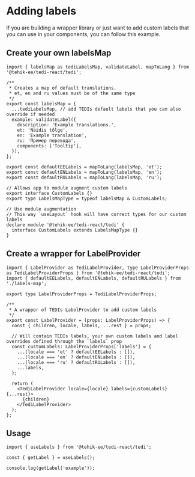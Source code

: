 
<Meta name="Labels" title="TEDI-Ready/Providers/LabelProvider/Adding labels" />

# Adding labels

If you are building a wrapper library or just want to add custom labels that you can use in your components, you can follow this example.

## Create your own labelsMap

```tsx
import { labelsMap as tediLabelsMap, validateLabel, mapToLang } from '@tehik-ee/tedi-react/tedi';

/**
 * Creates a map of default translations.
 * et, en and ru values must be of the same type
 */
export const labelsMap = {
  ...tediLabelsMap, // add TEDIs default labels that you can also override if needed
  example: validateLabel({
    description: 'Example translations.',
    et: 'Näidis tõlge',
    en: 'Example translation',
    ru: 'Пример перевода',
    components: ['Tooltip'],
  }),
};

export const defaultEELabels = mapToLang(labelsMap, 'et');
export const defaultENLabels = mapToLang(labelsMap, 'en');
export const defaultRULabels = mapToLang(labelsMap, 'ru');

// Allows app to module augment custom labels
export interface CustomLabels {}
export type LabelsMapType = typeof labelsMap & CustomLabels;

// Use module augmentation
// This way `useLayout` hook will have correct types for our custom labels
declare module '@tehik-ee/tedi-react/tedi' {
  interface CustomLabels extends LabelsMapType {}
}
```

## Create a wrapper for LabelProvider

```tsx
import { LabelProvider as TediLabelProvider, type LabelProviderProps as TediLabelProviderProps } from '@tehik-ee/tedi-react/tedi';
import { defaultEELabels, defaultENLabels, defaultRULabels } from './labels-map';

export type LabelProviderProps = TediLabelProviderProps;

/**
 * A wrapper of TEDIs LabelProvider to add custom labels
 */
export const LabelProvider = (props: LabelProviderProps) => {
  const { children, locale, labels, ...rest } = props;

  // Will contain TEDIs labels, your own custom labels and label overrides defined through the `labels` prop
  const customLabels: LabelProviderProps['labels'] = {
    ...(locale === 'et' ? defaultEELabels : []),
    ...(locale === 'en' ? defaultENLabels : []),
    ...(locale === 'ru' ? defaultRULabels : []),
    ...labels,
  };

  return (
    <TediLabelProvider locale={locale} labels={customLabels} {...rest}>
      {children}
    </TediLabelProvider>
  );
};
```

## Usage
```tsx
import { useLabels } from '@tehik-ee/tedi-react/tedi';

const { getLabel } = useLabels();

console.log(getLabel('example'));
```
